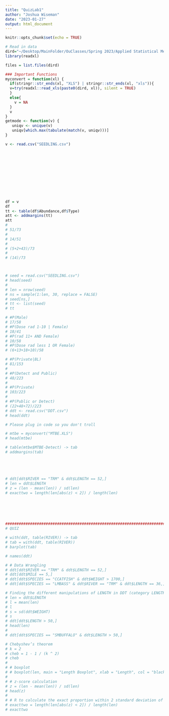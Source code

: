 ```yaml
---
title: "QuizLab1"
author: "Joshua Wiseman"
date: "2023-01-27"
output: html_document
---
```


```r
knitr::opts_chunk$set(echo = TRUE)
```

```r
# Read in data
dird="~/Desktop/MainFolder/OuClasses/Spring 2023/Applied Statistical Methods/FALL224753wise0046/CourseData/Data-for-the-course/K25936_Downloads/Excel/"
library(readxl)

files = list.files(dird)

### Important Functions
myconvert = function(xl) {
  if(stringr::str_ends(xl, "XLS") | stringr::str_ends(xl, "xls")){
  v=try(readxl::read_xls(paste0(dird, xl)), silent = TRUE)
  }
  else{
    v = NA
  }
  v
}
getmode <- function(v) {
   uniqv <- unique(v)
   uniqv[which.max(tabulate(match(v, uniqv)))]
}

v <- read.csv("SEEDLING.csv")












df = v
df
tt <- table(df$Abundance,df$Type)
att <- addmargins(tt)
att
# 
# 51/73
# 
# 14/51
# 
# (5+2+43)/73
# 
# (14)/73



# seed = read.csv("SEEDLING.csv")
# head(seed)
# 
# len = nrow(seed)
# ns = sample(1:len, 30, replace = FALSE)
# seed[ns,]
# tt <- list(seed)
# tt

# #P(Male)
# 17/58
# #P(Dose rad 1-10 | Female)
# 18/41
# #P(rad 11+ AND Female)
# 10/58
# #P(Dose rad less 1 OR Female)
# (6+13+18+10)/58

# #P(Private|BL)
# 81/153
# 
# #P(Detect and Public)
# 48/223
# 
# #P(Private)
# 103/223
# 
# #P(Public or Detect)
# (22+48+72)/223
# ddt <- read.csv("DDT.csv")
# head(ddt)

# Please plug in code so you don't troll

# mtbe = myconvert("MTBE.XLS")
# head(mtbe)

# table(mtbe$MTBE-Detect) -> tab
# addmargins(tab)





# ddt[ddt$RIVER == "TRM" & ddt$LENGTH == 52,]
# len = ddt$LENGTH
# z = (len - mean(len)) / sd(len)
# exacttwo = length(len[abs(z) < 2]) / length(len)






################################################################################
# QUIZ

# with(ddt, table(RIVER)) -> tab
# tab = with(ddt, table(RIVER))
# barplot(tab)

# names(ddt)

# # Data Wrangling
# ddt[ddt$RIVER == "TRM" & ddt$LENGTH == 52,]
# ddt[ddt$MILE == 5,]
# ddt[ddt$SPECIES == "CCATFISH" & ddt$WEIGHT > 1700,]
# ddt[ddt$SPECIES == "LMBASS" & ddt$RIVER == "TRM" & ddt$LENGTH == 36,]

# Finding the different manipulations of LENGTH in DDT (category LENGTH)
# len = ddt$LENGTH
# l = mean(len)
# l
# s = sd(ddt$WEIGHT)
# s
# ddt[ddt$LENGTH > 50,]
# head(len)
# 
# ddt[ddt$SPECIES == "SMBUFFALO" & ddt$LENGTH > 50,]

# Chebyshev’s theorem
# k = 2
# cheb = 1 - 1 / (k ^ 2)
# cheb
# 
# # boxplot
# # boxplot(len, main = "Length Boxplot", xlab = "Length", col = "black", horizontal = TRUE, notch = TRUE)
# 
# # z-score calculation
# z = (len - mean(len)) / sd(len)
# head(z)
# 
# # R to calculate the exact proportion within 2 standard deviation of the mean.
# exacttwo = length(len[abs(z) < 2]) / length(len)
# exacttwo
```
